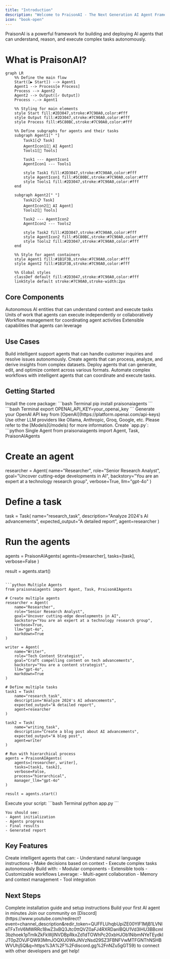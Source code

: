 ```yaml
---
title: "Introduction"
description: "Welcome to PraisonAI - The Next Generation AI Agent Framework"
icon: "book-open"
---
```


<Note>
  PraisonAI is a powerful framework for building and deploying AI agents that can understand, reason, and execute complex tasks autonomously.
</Note>

# What is PraisonAI?

```mermaid
graph LR
    %% Define the main flow
    Start([▶ Start]) --> Agent1
    Agent1 --> Process[⚙ Process]
    Process --> Agent2
    Agent2 --> Output([✓ Output])
    Process -.-> Agent1
    
    %% Styling for main elements
    style Start fill:#2D3047,stroke:#7C90A0,color:#fff
    style Output fill:#2D3047,stroke:#7C90A0,color:#fff
    style Process fill:#5C80BC,stroke:#7C90A0,color:#fff
    
    %% Define subgraphs for agents and their tasks
    subgraph Agent1[" "]
        Task1[📋 Task]
        AgentIcon1[🤖 AI Agent]
        Tools1[🔧 Tools]
        
        Task1 --- AgentIcon1
        AgentIcon1 --- Tools1
        
        style Task1 fill:#2D3047,stroke:#7C90A0,color:#fff
        style AgentIcon1 fill:#5C80BC,stroke:#7C90A0,color:#fff
        style Tools1 fill:#2D3047,stroke:#7C90A0,color:#fff
    end
    
    subgraph Agent2[" "]
        Task2[📋 Task]
        AgentIcon2[🤖 AI Agent]
        Tools2[🔧 Tools]
        
        Task2 --- AgentIcon2
        AgentIcon2 --- Tools2
        
        style Task2 fill:#2D3047,stroke:#7C90A0,color:#fff
        style AgentIcon2 fill:#5C80BC,stroke:#7C90A0,color:#fff
        style Tools2 fill:#2D3047,stroke:#7C90A0,color:#fff
    end
    
    %% Style for agent containers
    style Agent1 fill:#1B1F3B,stroke:#7C90A0,color:#fff
    style Agent2 fill:#1B1F3B,stroke:#7C90A0,color:#fff
    
    %% Global styles
    classDef default fill:#2D3047,stroke:#7C90A0,color:#fff
    linkStyle default stroke:#7C90A0,stroke-width:2px
```

## Core Components

<CardGroup cols={2}>
  <Card title="Agents" icon="user-robot">
    Autonomous AI entities that can understand context and execute tasks
  </Card>
  <Card title="Tasks" icon="list-check">
    Units of work that agents can execute independently or collaboratively
  </Card>
  <Card title="Process" icon="diagram-project">
    Workflow management for coordinating agent activities
  </Card>
  <Card title="Tools" icon="toolbox">
    Extensible capabilities that agents can leverage
  </Card>
</CardGroup>

## Use Cases

<CardGroup cols={2}>
  <Card title="Customer Service" icon="headset">
    Build intelligent support agents that can handle customer inquiries and resolve issues autonomously.
  </Card>
  <Card title="Data Analysis" icon="chart-line">
    Create agents that can process, analyze, and derive insights from complex datasets.
  </Card>
  <Card title="Content Creation" icon="pen-nib">
    Deploy agents that can generate, edit, and optimize content across various formats.
  </Card>
  <Card title="Process Automation" icon="gears">
    Automate complex workflows with intelligent agents that can coordinate and execute tasks.
  </Card>
</CardGroup>

## Getting Started

<Steps>

  <Step title="Install PraisonAI">
    Install the core package:
    ```bash Terminal
    pip install praisonaiagents
    ```
  </Step>

  <Step title="Configure Environment">
    ```bash Terminal
    export OPENAI_API_KEY=your_openai_key
    ```
    Generate your OpenAI API key from [OpenAI](https://platform.openai.com/api-keys)
    Use other LLM providers like Ollama, Anthropic, Groq, Google, etc. Please refer to the [Models](/models) for more information.
  </Step>

  <Step title="Create Agent">
    Create `app.py`:
<CodeGroup>
  ```python Single Agent
  from praisonaiagents import Agent, Task, PraisonAIAgents

  # Create an agent
  researcher = Agent(
      name="Researcher",
      role="Senior Research Analyst",
      goal="Uncover cutting-edge developments in AI",
      backstory="You are an expert at a technology research group",
      verbose=True,
      llm="gpt-4o"
  )

  # Define a task
  task = Task(
      name="research_task",
      description="Analyze 2024's AI advancements",
      expected_output="A detailed report",
      agent=researcher
  )

  # Run the agents
  agents = PraisonAIAgents(
      agents=[researcher],
      tasks=[task],
      verbose=False
  )

  result = agents.start()
  ```

  ```python Multiple Agents
  from praisonaiagents import Agent, Task, PraisonAIAgents

  # Create multiple agents
  researcher = Agent(
      name="Researcher",
      role="Senior Research Analyst",
      goal="Uncover cutting-edge developments in AI",
      backstory="You are an expert at a technology research group",
      verbose=True,
      llm="gpt-4o",
      markdown=True
  )

  writer = Agent(
      name="Writer",
      role="Tech Content Strategist",
      goal="Craft compelling content on tech advancements",
      backstory="You are a content strategist",
      llm="gpt-4o",
      markdown=True
  )

  # Define multiple tasks
  task1 = Task(
      name="research_task",
      description="Analyze 2024's AI advancements",
      expected_output="A detailed report",
      agent=researcher
  )

  task2 = Task(
      name="writing_task",
      description="Create a blog post about AI advancements",
      expected_output="A blog post",
      agent=writer
  )

  # Run with hierarchical process
  agents = PraisonAIAgents(
      agents=[researcher, writer],
      tasks=[task1, task2],
      verbose=False,
      process="hierarchical",
      manager_llm="gpt-4o"
  )

  result = agents.start()
  ```
</CodeGroup>
  </Step>

  <Step title="Start Agents">
    Execute your script:
    ```bash Terminal
    python app.py
    ```

    You should see:
    - Agent initialization
    - Agents progress
    - Final results
    - Generated report
  </Step>
</Steps>

## Key Features

<Steps>
  <Step title="Autonomous Agents">
    Create intelligent agents that can:
    - Understand natural language instructions
    - Make decisions based on context
    - Execute complex tasks autonomously
  </Step>
  <Step title="Flexible Architecture">
    Build with:
    - Modular components
    - Extensible tools
    - Customizable workflows
  </Step>
  <Step title="Advanced Capabilities">
    Leverage:
    - Multi-agent collaboration
    - Memory and context management
    - Tool integration
  </Step>
</Steps>

## Next Steps

<CardGroup cols={2}>
  <Card
    title="Installation"
    icon="download"
    href="/code/installation"
  >
    Complete installation guide and setup instructions
  </Card>
  <Card
    title="Quick Start"
    icon="play"
    href="/code/quickstart"
  >
    Build your first AI agent in minutes
  </Card>
</CardGroup>

<Tip>
  Join our community on [Discord](https://www.youtube.com/redirect?event=channel_description&redir_token=QUFFLUhqbUpiZE00YlF1MjB1LVNIeTFxTnV6MWRRc18wZ3xBQ3Jtc0ttQVZ0aFJ4RXRDanlBQU1Vd3lHU3BBcml3bzhoek1pTmlkZkFkWjlNVDBpRkxZd1dTOWhPc20xbHJOb1NibmNYeTEydklJT0pZOVJFQW93MmJOQXU0WkJNVzNsd29SZ3FBNFVwMTFGNThNSHBWVUhjSQ&q=https%3A%2F%2Fdiscord.gg%2FnNZu5gGT59) to connect with other developers and get help!
</Tip> 